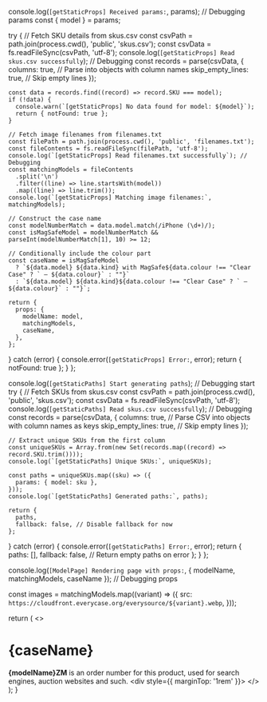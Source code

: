 
  console.log(`[getStaticProps] Received params:`, params); // Debugging params
  const { model } = params;

  try {
    // Fetch SKU details from skus.csv
    const csvPath = path.join(process.cwd(), 'public', 'skus.csv');
    const csvData = fs.readFileSync(csvPath, 'utf-8');
    console.log(`[getStaticProps] Read skus.csv successfully`); // Debugging
    const records = parse(csvData, {
      columns: true, // Parse into objects with column names
      skip_empty_lines: true, // Skip empty lines
    });

    const data = records.find((record) => record.SKU === model);
    if (!data) {
      console.warn(`[getStaticProps] No data found for model: ${model}`);
      return { notFound: true };
    }

    // Fetch image filenames from filenames.txt
    const filePath = path.join(process.cwd(), 'public', 'filenames.txt');
    const fileContents = fs.readFileSync(filePath, 'utf-8');
    console.log(`[getStaticProps] Read filenames.txt successfully`); // Debugging
    const matchingModels = fileContents
      .split('\n')
      .filter((line) => line.startsWith(model))
      .map((line) => line.trim());
    console.log(`[getStaticProps] Matching image filenames:`, matchingModels);

    // Construct the case name
    const modelNumberMatch = data.model.match(/iPhone (\d+)/);
    const isMagSafeModel = modelNumberMatch && parseInt(modelNumberMatch[1], 10) >= 12;

    // Conditionally include the colour part
    const caseName = isMagSafeModel
      ? `${data.model} ${data.kind} with MagSafe${data.colour !== "Clear Case" ? ` — ${data.colour}` : ""}`
      : `${data.model} ${data.kind}${data.colour !== "Clear Case" ? ` — ${data.colour}` : ""}`;

    return {
      props: {
        modelName: model,
        matchingModels,
        caseName,
      },
    };
  } catch (error) {
    console.error(`[getStaticProps] Error:`, error);
    return { notFound: true };
  }
};

  console.log(`[getStaticPaths] Start generating paths`); // Debugging start
  try {
    // Fetch SKUs from skus.csv
    const csvPath = path.join(process.cwd(), 'public', 'skus.csv');
    const csvData = fs.readFileSync(csvPath, 'utf-8');
    console.log(`[getStaticPaths] Read skus.csv successfully`); // Debugging
    const records = parse(csvData, {
      columns: true, // Parse CSV into objects with column names as keys
      skip_empty_lines: true, // Skip empty lines
    });

    // Extract unique SKUs from the first column
    const uniqueSKUs = Array.from(new Set(records.map((record) => record.SKU.trim())));
    console.log(`[getStaticPaths] Unique SKUs:`, uniqueSKUs);

    const paths = uniqueSKUs.map((sku) => ({
      params: { model: sku },
    }));
    console.log(`[getStaticPaths] Generated paths:`, paths);

    return {
      paths,
      fallback: false, // Disable fallback for now
    };
  } catch (error) {
    console.error(`[getStaticPaths] Error:`, error);
    return {
      paths: [],
      fallback: false, // Return empty paths on error
    };
  }
};

  console.log(`[ModelPage] Rendering page with props:`, { modelName, matchingModels, caseName }); // Debugging props

  const images = matchingModels.map((variant) => ({
    src: `https://cloudfront.everycase.org/everysource/${variant}.webp`,
  }));

  return (
    <>
      <h1 className="_mt-2 _text-4xl _font-bold _tracking-tight _text-slate-900 dark:_text-slate-100">{caseName}</h1>
      <Callout type="info" emoji="👉🏻">
        <strong>{modelName}ZM</strong> is an order number for this product, used for search engines, auction websites
        and such.
      </Callout>
      <div style={{ marginTop: '1rem' }}>
        <LightboxComponent images={images} />
      </div>
    </>
  );
}